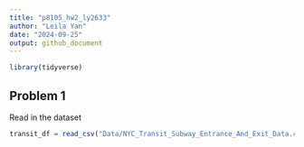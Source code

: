 ```yaml
---
title: "p8105_hw2_ly2633"
author: "Leila Yan"
date: "2024-09-25"
output: github_document
---
```


```r
library(tidyverse)
```
## Problem 1
Read in the dataset
```r
transit_df = read_csv("Data/NYC_Transit_Subway_Entrance_And_Exit_Data.csv")
```

